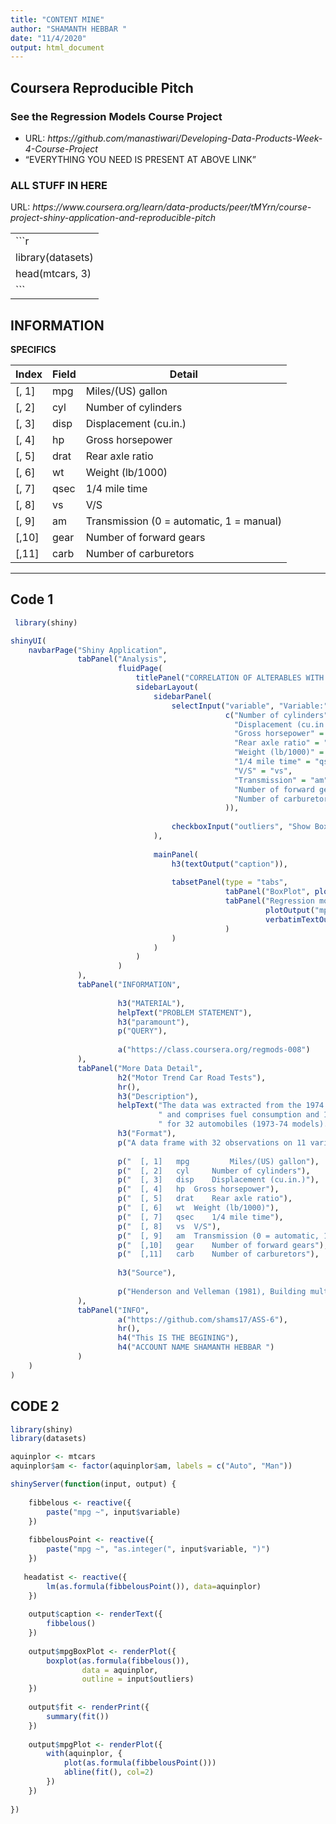 ---
title: "CONTENT MINE"
author: "SHAMANTH HEBBAR "
date: "11/4/2020"
output: html_document
---


## Coursera Reproducible Pitch

### See the Regression Models Course Project  

- URL: *https://github.com/manastiwari/Developing-Data-Products-Week-4-Course-Project*
- "EVERYTHING YOU NEED IS PRESENT AT ABOVE LINK"

### ALL STUFF IN HERE
URL: *https://www.coursera.org/learn/data-products/peer/tMYrn/course-project-shiny-application-and-reproducible-pitch*

---
```{r}
library(datasets)
head(mtcars, 3)
```
---

## INFORMATION

**SPECIFICS**

| Index | Field | Detail |
------- | ----- | ------ |
| [, 1] | mpg | Miles/(US) gallon |
| [, 2]  | cyl | Number of cylinders |
| [, 3]	| disp | Displacement (cu.in.) |
| [, 4]	| hp | Gross horsepower |
| [, 5]	| drat | Rear axle ratio |
| [, 6]	| wt | Weight (lb/1000) |
| [, 7]	| qsec | 1/4 mile time |
| [, 8]	| vs | V/S |
| [, 9]	| am | Transmission (0 = automatic, 1 = manual) |
| [,10]	| gear | Number of forward gears |
| [,11]	| carb | Number of carburetors |

---

##  Code 1

```r
 library(shiny)

shinyUI(
    navbarPage("Shiny Application",
               tabPanel("Analysis",
                        fluidPage(
                            titlePanel("CORRELATION OF ALTERABLES WITH EFFICIENCY OF FUEL"),
                            sidebarLayout(
                                sidebarPanel(
                                    selectInput("variable", "Variable:",
                                                c("Number of cylinders" = "cyl",
                                                  "Displacement (cu.in.)" = "disp",
                                                  "Gross horsepower" = "hp",
                                                  "Rear axle ratio" = "drat",
                                                  "Weight (lb/1000)" = "wt",
                                                  "1/4 mile time" = "qsec",
                                                  "V/S" = "vs",
                                                  "Transmission" = "am",
                                                  "Number of forward gears" = "gear",
                                                  "Number of carburetors" = "carb"
                                                )),
                                    
                                    checkboxInput("outliers", "Show BoxPlot's outliers", FALSE)
                                ),
                                
                                mainPanel(
                                    h3(textOutput("caption")),
                                    
                                    tabsetPanel(type = "tabs", 
                                                tabPanel("BoxPlot", plotOutput("mpgBoxPlot")),
                                                tabPanel("Regression model", 
                                                         plotOutput("mpgPlot"),
                                                         verbatimTextOutput("fit")
                                                )
                                    )
                                )
                            )
                        )
               ),
               tabPanel("INFORMATION",
                        
                        h3("MATERIAL"),
                        helpText("PROBLEM STATEMENT"),
                        h3("paramount"),
                        p("QUERY"),
                        
                        a("https://class.coursera.org/regmods-008")
               ),
               tabPanel("More Data Detail",
                        h2("Motor Trend Car Road Tests"),
                        hr(),
                        h3("Description"),
                        helpText("The data was extracted from the 1974 Motor Trend US magazine,",
                                 " and comprises fuel consumption and 10 aspects of automobile design and performance",
                                 " for 32 automobiles (1973-74 models)."),
                        h3("Format"),
                        p("A data frame with 32 observations on 11 variables."),
                        
                        p("  [, 1]   mpg         Miles/(US) gallon"),
                        p("  [, 2]	 cyl	 Number of cylinders"),
                        p("  [, 3]	 disp	 Displacement (cu.in.)"),
                        p("  [, 4]	 hp	 Gross horsepower"),
                        p("  [, 5]	 drat	 Rear axle ratio"),
                        p("  [, 6]	 wt	 Weight (lb/1000)"),
                        p("  [, 7]	 qsec	 1/4 mile time"),
                        p("  [, 8]	 vs	 V/S"),
                        p("  [, 9]	 am	 Transmission (0 = automatic, 1 = manual)"),
                        p("  [,10]	 gear	 Number of forward gears"),
                        p("  [,11]	 carb	 Number of carburetors"),
                        
                        h3("Source"),
                        
                        p("Henderson and Velleman (1981), Building multiple regression models interactively. Biometrics, 37, 391-411.")
               ),
               tabPanel("INFO",
                        a("https://github.com/shams17/ASS-6"),
                        hr(),
                        h4("This IS THE BEGINING"),
                        h4("ACCOUNT NAME SHAMANTH HEBBAR ")
               )
    )
)
```
## CODE 2
```r
library(shiny)
library(datasets)

aquinplor <- mtcars
aquinplor$am <- factor(aquinplor$am, labels = c("Auto", "Man"))

shinyServer(function(input, output) {
    
    fibbelous <- reactive({
        paste("mpg ~", input$variable)
    })
    
    fibbelousPoint <- reactive({
        paste("mpg ~", "as.integer(", input$variable, ")")
    })
    
   headatist <- reactive({
        lm(as.formula(fibbelousPoint()), data=aquinplor)
    })
    
    output$caption <- renderText({
        fibbelous()
    })
    
    output$mpgBoxPlot <- renderPlot({
        boxplot(as.formula(fibbelous()), 
                data = aquinplor,
                outline = input$outliers)
    })
    
    output$fit <- renderPrint({
        summary(fit())
    })
    
    output$mpgPlot <- renderPlot({
        with(aquinplor, {
            plot(as.formula(fibbelousPoint()))
            abline(fit(), col=2)
        })
    })
    
})
```